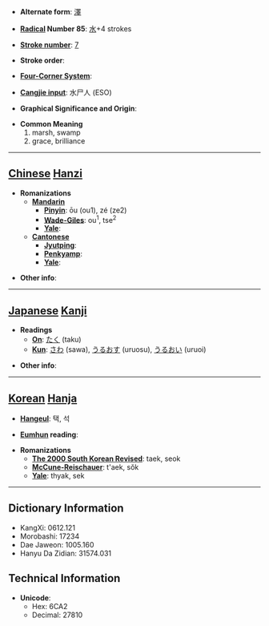 * '''Alternate form''': [[澤]]

* '''[[Wiktionary:Chinese radical index| Radical]] Number 85''': [[Wiktionary:Chinese radical index 水|水]]+4 strokes

* '''[[Wiktionary:Chinese total strokes index|Stroke number]]''': [[Wiktionary:Chinese total strokes index 7|7]]

* '''Stroke order''': 

* '''[[Wiktionary:Chinese four corner index|Four-Corner System]]''': 

* '''[[Wiktionary:Chinese Cangjie index|Cangjie input]]''': 水尸人 (ESO)

* '''Graphical Significance and Origin''': 

* '''Common Meaning'''
*#marsh, swamp
*# grace, brilliance


----

== [[Chinese]] [[Hanzi]] ==

* '''Romanizations'''
** '''[[Mandarin]]'''
*** '''[[Pinyin]]''': ōu (ou1), zé (ze2)
*** '''[[Wade-Giles]]''': ou<sup>1</sup>, tse<sup>2</sup>
*** '''[[Yale]]''': 
** '''[[Cantonese]]'''
*** '''[[Jyutping]]''':
*** '''[[Penkyamp]]''': 
*** '''[[Yale]]''': 

* '''Other info''': 

----

== [[Japanese]] [[Kanji]] ==

* '''Readings'''
** '''[[On]]''': [[たく]] (taku)
** '''[[Kun]]''': [[さわ]] (sawa), [[うるおす]] (uruosu), [[うるおい]] (uruoi)

* '''Other info''':  

----

== [[Korean]] [[Hanja]] ==

* '''[[Hangeul]]''': 택, 석

* '''[[Eumhun]] reading''': 

* '''Romanizations'''
** '''[[The 2000 South Korean Revised Romanization|The 2000 South Korean Revised]]''': taek, seok
** '''[[McCune-Reischauer]]''': t'aek, sŏk
** '''[[Yale]]''': thyak, sek

----

== Dictionary Information ==

* KangXi: 0612.121
* Morobashi: 17234
* Dae Jaweon: 1005.160
* Hanyu Da Zidian: 31574.031

== Technical Information ==

* '''Unicode''':
** Hex: 6CA2
** Decimal: 27810